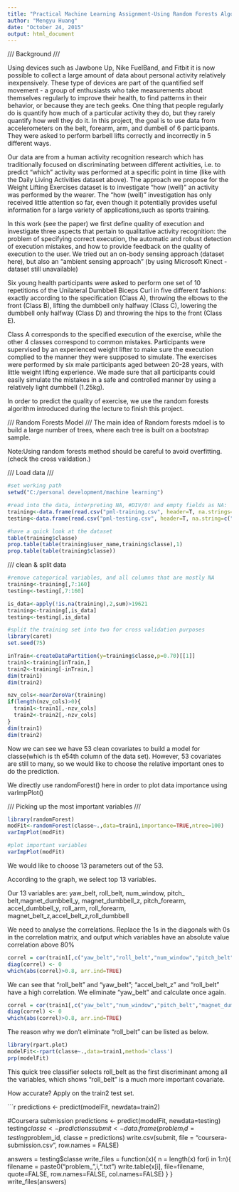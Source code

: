```yaml
---
title: "Practical Machine Learning Assignment-Using Random Forests Algorithm"
author: "Mengyu Huang"
date: "October 24, 2015"
output: html_document
---
```

///
Background
///

Using devices such as Jawbone Up, Nike FuelBand, and Fitbit it is now possible to collect a large amount of data about personal activity relatively inexpensively. These type of devices are part of the quantified self movement - a group of enthusiasts who take measurements about themselves regularly to improve their health, to find patterns in their behavior, or because they are tech geeks. One thing that people regularly do is quantify how much of a particular activity they do, but they rarely quantify how well they do it. In this project, the goal is to use data from accelerometers on the belt, forearm, arm, and dumbell of 6 participants. They were asked to perform barbell lifts correctly and incorrectly in 5 different ways. 

Our data are from a human activity recognition research which has traditionally focused on discriminating between different activities, i.e. to predict "which" activity was performed at a specific point in time (like with the Daily Living Activities dataset above). The approach we propose for the Weight Lifting Exercises dataset is to investigate "how (well)" an activity was performed by the wearer. The "how (well)" investigation has only received little attention so far, even though it potentially provides useful information for a large variety of applications,such as sports training.

In this work (see the paper) we first define quality of execution and investigate three aspects that pertain to qualitative activity recognition: the problem of specifying correct execution, the automatic and robust detection of execution mistakes, and how to provide feedback on the quality of execution to the user. We tried out an on-body sensing approach (dataset here), but also an "ambient sensing approach" (by using Microsoft Kinect - dataset still unavailable) 

Six young health participants were asked to perform one set of 10 repetitions of the Unilateral Dumbbell Biceps Curl in five different fashions: exactly according to the specification (Class A), throwing the elbows to the front (Class B), lifting the dumbbell only halfway (Class C), lowering the dumbbell only halfway (Class D) and throwing the hips to the front (Class E).

Class A corresponds to the specified execution of the exercise, while the other 4 classes correspond to common mistakes. Participants were supervised by an experienced weight lifter to make sure the execution complied to the manner they were supposed to simulate. The exercises were performed by six male participants aged between 20-28 years, with little weight lifting experience. We made sure that all participants could easily simulate the mistakes in a safe and controlled manner by using a relatively light dumbbell (1.25kg).

In order to predict the quality of exercise, we use the random forests algorithm introduced during the lecture to finish this project. 


///
Random Forests Model
///
The main idea of Random forests mdoel is to build a large number of trees, where each tree is built on a bootstrap sample.

Note:Using random forests method should be careful to avoid overfitting. (check the cross vaildation.)

///
Load data
///

```r
#set working path
setwd("C:/personal development/machine learning")

#read into the data, interpreting NA, #DIV/0! and empty fields as NA:
training<-data.frame(read.csv("pml-training.csv", header=T, na.strings=c("NA", "#DIV/0!","")))
testing<-data.frame(read.csv("pml-testing.csv", header=T, na.string=c("NA", "#DIV/0!","")))

#have a quick look at the dataset
table(training$classe)
prop.table(table(training$user_name,training$classe),1)
prop.table(table(training$classe))
```

///
clean & split data
```r
#remove categorical variables, and all columns that are mostly NA
training<-training[,7:160]
testing<-testing[,7:160]

is_data<-apply(!is.na(training),2,sum)>19621
training<-training[,is_data]
testing<-testing[,is_data]

#split the training set into two for cross validation purposes
library(caret)
set.seed(75)

inTrain<-createDataPartition(y=training$classe,p=0.70)[[1]]
train1<-training[inTrain,]
train2<-training[-inTrain,]
dim(train1)
dim(train2)

nzv_cols<-nearZeroVar(training)
if(length(nzv_cols)>0){
  train1<-train1[,-nzv_cols]
  train2<-train2[,-nzv_cols]
}
dim(train1)
dim(train2)
```

Now we can see we have 53 clean covariates to build a model for classe(which is th e54th column of the data set). However, 53 covariates are still to many, so we would like to choose the relative important ones to do the prediction.

We directly use randomForest() here in order to plot data importance using varlmpPlot()

///
Picking up the most important variables
///

```r
library(randomForest)
modFit<-randomForest(classe~.,data=train1,importance=TRUE,ntree=100)
varImpPlot(modFit)

#plot important variables
varImpPlot(modFit)

```

We would like to choose 13 parameters out of the 53.

According to the graph, we select top 13 variables.

Our 13 variables are: yaw_belt, roll_belt, num_window, pitch_ belt,magnet_dumbbell_y, magnet_dumbbell_z, pitch_forearm, accel_dumbbell_y, roll_arm, roll_forearm, magnet_belt_z,accel_belt_z,roll_dumbbell

We need to analyse the correlations. Replace the 1s in the diagonals with 0s in the correlation matrix, and output which variables have an absolute value correlation above 80%

```r
correl = cor(train1[,c("yaw_belt","roll_belt","num_window","pitch_belt","magnet_dumbbell_z","magnet_dumbbell_y","pitch_forearm","accel_dumbbell_y","roll_arm","roll_forearm","magnet_belt_z","accel_belt_z","roll_dumbbell")])
diag(correl) <- 0
which(abs(correl)>0.8, arr.ind=TRUE)
```

We can see that "roll_belt" and "yaw_belt"; "accel_belt_z" and "roll_belt" have a high correlation. We eliminate "yaw_belt" and calculate once again.

```r
correl = cor(train1[,c("yaw_belt","num_window","pitch_belt","magnet_dumbbell_z","magnet_dumbbell_y","pitch_forearm","accel_dumbbell_y","roll_arm","roll_forearm","magnet_belt_z","accel_belt_z","roll_dumbbell")])
diag(correl) <- 0
which(abs(correl)>0.8, arr.ind=TRUE)
```

The reason why we don't eliminate "roll_belt" can be listed as below.

```r
library(rpart.plot)
modelFit<-rpart(classe~.,data=train1,method='class')
prp(modelFit)
```

This quick tree classifier selects roll_belt as the first discriminant among all the variables, which shows "roll_belt" is a much more important covariate.

How accurate?
Apply on the train2 test set.

```r
predictions <- predict(modelFit, newdata=train2)


#Coursera submission
predictions <- predict(modelFit, newdata=testing)
testing$classe <- predictions
submit <- data.frame(problem_id = testing$problem_id, classe = predictions)
write.csv(submit, file = "coursera-submission.csv", row.names = FALSE)

answers = testing$classe
write_files = function(x){
  n = length(x)
  for(i in 1:n){
    filename = paste0("problem_",i,".txt")
    write.table(x[i], file=filename, quote=FALSE, row.names=FALSE, col.names=FALSE)
  }
}
write_files(answers)